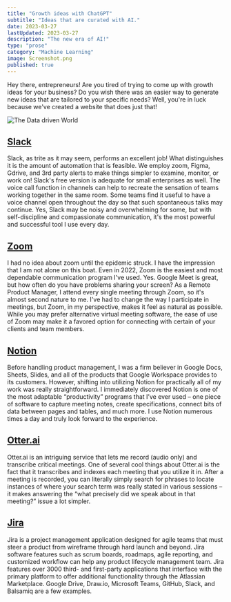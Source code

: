 ```yaml
---
title: "Growth ideas with ChatGPT"
subtitle: "Ideas that are curated with AI."
date: 2023-03-27
lastUpdated: 2023-03-27
description: "The new era of AI!"
type: "prose"
category: "Machine Learning"
image: Screenshot.png
published: true
---
```


Hey there, entrepreneurs! Are you tired of trying to come up with growth ideas for 
your business? Do you wish there was an easier way to generate new ideas that are 
tailored to your specific needs? Well, you're in luck because we've created a 
website that does just that!

![The Data driven World](Screenshot.png)





## [Slack](https://slack.com/)

Slack, as trite as it may seem, performs an excellent job! What distinguishes it is the amount of automation that is feasible. We employ zoom, Figma, Gdrive, and 3rd party alerts to make things simpler to examine, monitor, or work on! Slack's free version is adequate for small enterprises as well. The voice call function in channels can help to recreate the sensation of teams working together in the same room. Some teams find it useful to have a voice channel open throughout the day so that such spontaneous talks may continue. Yes, Slack may be noisy and overwhelming for some, but with self-discipline and compassionate communication, it's the most powerful and successful tool I use every day.

## [Zoom](https://zoom.us/)

I had no idea about zoom until the epidemic struck. I have the impression that I am not alone on this boat. Even in 2022, Zoom is the easiest and most dependable communication program I've used. Yes. Google Meet is great, but how often do you have problems sharing your screen? As a Remote Product Manager, I attend every single meeting through Zoom, so it's almost second nature to me. I've had to change the way I participate in meetings, but Zoom, in my perspective, makes it feel as natural as possible. While you may prefer alternative virtual meeting software, the ease of use of Zoom may make it a favored option for connecting with certain of your clients and team members.

## [Notion](https://www.notion.so/)

Before handling product management, I was a firm believer in Google Docs, Sheets, Slides, and all of the products that Google Workspace provides to its customers. However, shifting into utilizing Notion for practically all of my work was really straightforward. I immediately discovered Notion is one of the most adaptable “productivity” programs that I’ve ever used – one piece of software to capture meeting notes, create specifications, connect bits of data between pages and tables, and much more. I use Notion numerous times a day and truly look forward to the experience.

## [Otter.ai](https://otter.ai/)

Otter.ai is an intriguing service that lets me record (audio only) and transcribe critical meetings. One of several cool things about Otter.ai is the fact that it transcribes and indexes each meeting that you utilize it in. After a meeting is recorded, you can literally simply search for phrases to locate instances of where your search term was really stated in various sessions – it makes answering the “what precisely did we speak about in that meeting?” issue a lot simpler.

## [Jira](https://www.atlassian.com/software/jira)

Jira is a project management application designed for agile teams that must steer a product from wireframe through hard launch and beyond. Jira software features such as scrum boards, roadmaps, agile reporting, and customized workflow can help any product lifecycle management team. Jira features over 3000 third- and first-party applications that interface with the primary platform to offer additional functionality through the Atlassian Marketplace. Google Drive, Draw.io, Microsoft Teams, GitHub, Slack, and Balsamiq are a few examples.
